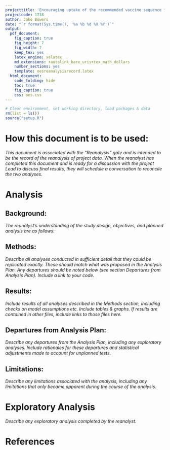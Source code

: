 ```yaml
---
projecttitle: 'Encouraging uptake of the recommended vaccine sequence for seniors in Louisiana'
projectcode: 1738
author: Jake Bowers
date: "`r format(Sys.time(), '%a %b %d %X %Y')`"
output:
  pdf_document:
    fig_caption: true
    fig_height: 7
    fig_width: 7
    keep_tex: yes
    latex_engine: xelatex
    md_extensions: +autolink_bare_uris+tex_math_dollars
    number_sections: yes
    template: oesreanalysisrecord.latex
  html_document:
    code_folding: hide
    toc: true
    fig_caption: true
    css: oes.css
---
```


<!-- Much of the intro text from the Project Summary in the Team Drive -->

```r
# Clear environment, set working directory, load packages & data
rm(list = ls())
source("setup.R")
```

# How this document is to be used: 

*This document is associated with the "Reanalysis" gate and is intended
to be the record of the reanalysis of project data. When the reanalyst
has completed this document and is ready for a discussion with the
project Lead to discuss final results, they will schedule a conversation
to reconcile the two analyses.*

# Analysis

## Background:

*The reanalyst's understanding of the study design, objectives, and planned analysis are as follows:*

## Methods:

*Describe all analyses conducted in sufficient detail that they could be replicated exactly. These should match what was proposed in the Analysis Plan. Any departures should be noted below (see section Departures from Analysis Plan). Include a link to your code.*

## Results:

*Include results of all analyses described in the Methods section,
including checks on model assumptions etc. Include tables \& graphs. If
results are contained in other files, include links to those files
here.*

## Departures from Analysis Plan:

*Describe any departures from the Analysis Plan, including any exploratory analyses. Include rationales for these departures and statistical adjustments made to account for unplanned tests.*

## Limitations:

*Describe any limitations associated with the analysis, including any
limitations that only became apparent during the course of the
analysis.*

# Exploratory Analysis

*Describe any exploratory analysis completed by the reanalyst.*

# References
